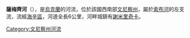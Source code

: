 '''薩梅齊河'''（{{lang-uk|Самець-Річка}}），是[[烏克蘭|烏克蘭]]的河流，位於該國西南部[[文尼察州|文尼察州]]，屬於[[索布河|索布河]]的左支流，流經[[海辛區|海辛區]]，河道全長6公里，河畔城鎮有[[謝米里奇卡|謝米里奇卡]]。

{{DEFAULTSORT:Самець-Річка}}
[[Category:文尼察州河流|Category:文尼察州河流]]


{{Ukraine-river-stub}}